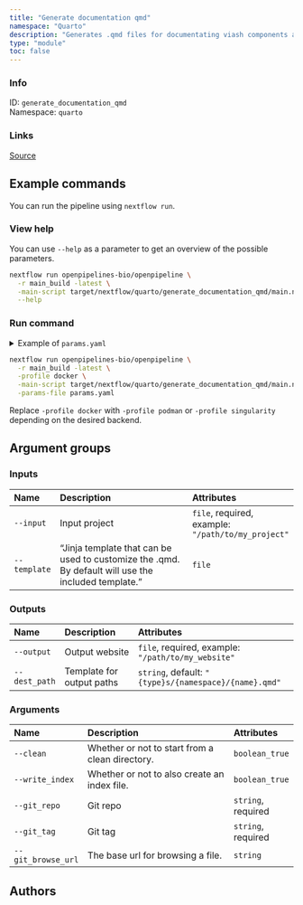 ```yaml
---
title: "Generate documentation qmd"
namespace: "Quarto"
description: "Generates .qmd files for documentating viash components and workflows"
type: "module"
toc: false
---
```


::: {.column-margin}

### Info

ID: `generate_documentation_qmd`  
Namespace: `quarto`

### Links
[Source](https://github.com/openpipelines-bio/openpipeline/blob/main_build/viash_tools/src/quarto/generate_documentation_qmd){.btn-action .btn-sm .btn-info .btn role="button"}

:::



## Example commands

You can run the pipeline using `nextflow run`.

### View help

You can use `--help` as a parameter to get an overview of the possible parameters.

```bash
nextflow run openpipelines-bio/openpipeline \
  -r main_build -latest \
  -main-script target/nextflow/quarto/generate_documentation_qmd/main.nf \
  --help
```

### Run command

<details>
<summary>Example of `params.yaml`</summary>
```yaml

```
</details>

```bash
nextflow run openpipelines-bio/openpipeline \
  -r main_build -latest \
  -profile docker \
  -main-script target/nextflow/quarto/generate_documentation_qmd/main.nf \
  -params-file params.yaml
```

:::{.callout-note}
Replace `-profile docker` with `-profile podman` or `-profile singularity` depending on the desired backend.
:::

## Argument groups

### Inputs

|Name         |Description                                                                                         |Attributes                                         |
|:------------|:---------------------------------------------------------------------------------------------------|:--------------------------------------------------|
|`--input`    |Input project                                                                                       |`file`, required, example: `"/path/to/my_project"` |
|`--template` |"Jinja template that can be used to customize the .qmd. By default will use the included template." |`file`                                             |


### Outputs

|Name          |Description               |Attributes                                            |
|:-------------|:-------------------------|:-----------------------------------------------------|
|`--output`    |Output website            |`file`, required, example: `"/path/to/my_website"`    |
|`--dest_path` |Template for output paths |`string`, default: `"{type}s/{namespace}/{name}.qmd"` |


### Arguments

|Name               |Description                                     |Attributes         |
|:------------------|:-----------------------------------------------|:------------------|
|`--clean`          |Whether or not to start from a clean directory. |`boolean_true`     |
|`--write_index`    |Whether or not to also create an index file.    |`boolean_true`     |
|`--git_repo`       |Git repo                                        |`string`, required |
|`--git_tag`        |Git tag                                         |`string`, required |
|`--git_browse_url` |The base url for browsing a file.               |`string`           |

## Authors


